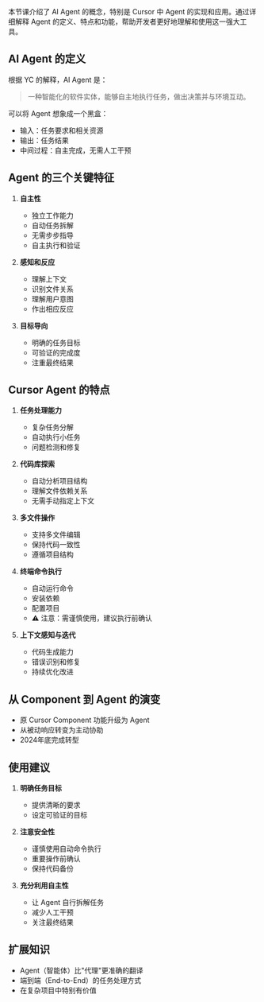 本节课介绍了 AI Agent 的概念，特别是 Cursor 中 Agent 的实现和应用。通过详细解释 Agent 的定义、特点和功能，帮助开发者更好地理解和使用这一强大工具。

## AI Agent 的定义

根据 YC 的解释，AI Agent 是：
> 一种智能化的软件实体，能够自主地执行任务，做出决策并与环境互动。

可以将 Agent 想象成一个黑盒：
- 输入：任务要求和相关资源
- 输出：任务结果
- 中间过程：自主完成，无需人工干预

## Agent 的三个关键特征

1. **自主性**
   - 独立工作能力
   - 自动任务拆解
   - 无需步步指导
   - 自主执行和验证

2. **感知和反应**
   - 理解上下文
   - 识别文件关系
   - 理解用户意图
   - 作出相应反应

3. **目标导向**
   - 明确的任务目标
   - 可验证的完成度
   - 注重最终结果

## Cursor Agent 的特点

1. **任务处理能力**
   - 复杂任务分解
   - 自动执行小任务
   - 问题检测和修复

2. **代码库探索**
   - 自动分析项目结构
   - 理解文件依赖关系
   - 无需手动指定上下文

3. **多文件操作**
   - 支持多文件编辑
   - 保持代码一致性
   - 遵循项目结构

4. **终端命令执行**
   - 自动运行命令
   - 安装依赖
   - 配置项目
   - ⚠️ 注意：需谨慎使用，建议执行前确认

5. **上下文感知与迭代**
   - 代码生成能力
   - 错误识别和修复
   - 持续优化改进

## 从 Component 到 Agent 的演变

- 原 Cursor Component 功能升级为 Agent
- 从被动响应转变为主动协助
- 2024年底完成转型

## 使用建议

1. **明确任务目标**
   - 提供清晰的要求
   - 设定可验证的目标

2. **注意安全性**
   - 谨慎使用自动命令执行
   - 重要操作前确认
   - 保持代码备份

3. **充分利用自主性**
   - 让 Agent 自行拆解任务
   - 减少人工干预
   - 关注最终结果

## 扩展知识

- Agent（智能体）比"代理"更准确的翻译
- 端到端（End-to-End）的任务处理方式
- 在复杂项目中特别有价值

